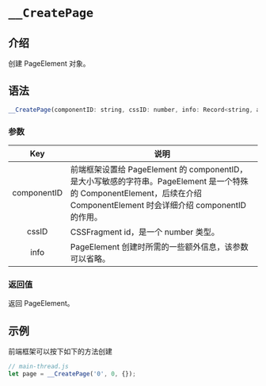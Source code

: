 # `__CreatePage`

## 介绍

创建 PageElement 对象。

## 语法

```jsx
__CreatePage(componentID: string, cssID: number, info: Record<string, any>|null|undefined) : Element;
```

### 参数

|     Key     | 说明                                                                                                                                                                     |
| :---------: | ------------------------------------------------------------------------------------------------------------------------------------------------------------------------ |
| componentID | 前端框架设置给 PageElement 的 componentID，是大小写敏感的字符串。PageElement 是一个特殊的 ComponentElement，后续在介绍ComponentElement 时会详细介绍 componentID 的作用。 |
|    cssID    | CSSFragment id，是一个 number 类型。                                                                                                                                     |
|    info     | PageElement 创建时所需的一些额外信息，该参数可以省略。                                                                                                                   |

### 返回值

返回 PageElement。

## 示例

前端框架可以按下如下的方法创建

```jsx
// main-thread.js
let page = __CreatePage('0', 0, {});
```
